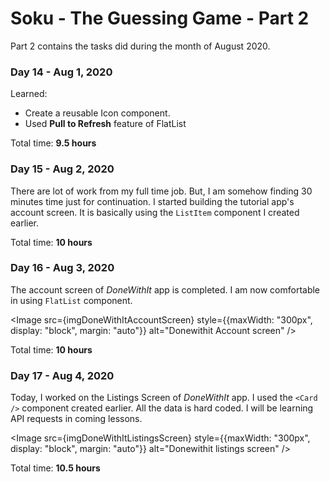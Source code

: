 

<Layout>
<SEO title="Soku - The Guessing Game - Part 2" />
<JSLayout>

# Soku - The Guessing Game - Part 2

Part 2 contains the tasks did during the month of August 2020.

### Day 14 - Aug 1, 2020

Learned:

- Create a reusable Icon component.
- Used **Pull to Refresh** feature of FlatList

Total time: **9.5 hours**

### Day 15 - Aug 2, 2020

There are lot of work from my full time job. But, I am somehow finding 30 minutes time just for continuation. I started building the tutorial app's account screen. It is basically using the `ListItem` component I created earlier.


Total time: **10 hours**

### Day 16 - Aug 3, 2020

The account screen of _DoneWithIt_ app is completed. I am now comfortable in using `FlatList` component.

<Image src={imgDoneWithItAccountScreen} style={{maxWidth: "300px", display: "block", margin: "auto"}} alt="Donewithit Account screen" />


Total time: **10 hours**

### Day 17 - Aug 4, 2020

Today, I worked on the Listings Screen of _DoneWithIt_ app. I used the `<Card />` component created earlier. All the data is hard coded. I will be learning API requests in coming lessons.

<Image src={imgDoneWithItListingsScreen} style={{maxWidth: "300px", display: "block", margin: "auto"}} alt="Donewithit listings screen" />


Total time: **10.5 hours**

</JSLayout>
</Layout>
